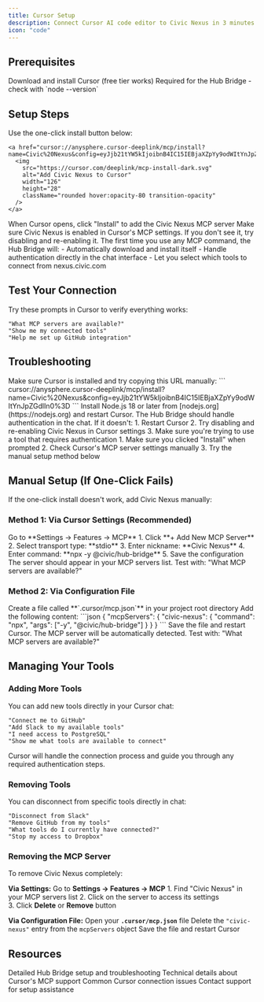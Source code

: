 ```yaml
---
title: Cursor Setup
description: Connect Cursor AI code editor to Civic Nexus in 3 minutes
icon: "code"
---
```


## Prerequisites

<CardGroup cols={2}>
  <Card title="Cursor Editor" icon="cursor-click" href="https://cursor.com">
    Download and install Cursor (free tier works)
  </Card>
  <Card title="Node.js 18+" icon="code" href="https://nodejs.org">
    Required for the Hub Bridge - check with `node --version`
  </Card>
</CardGroup>

## Setup Steps

<Steps>
  <Step title="Click 'Add to Cursor'">
    Use the one-click install button below:
    
    <a href="cursor://anysphere.cursor-deeplink/mcp/install?name=Civic%20Nexus&config=eyJjb21tYW5kIjoibnB4IC15IEBjaXZpYy9odWItYnJpZGdlIn0%3D">
      <img
        src="https://cursor.com/deeplink/mcp-install-dark.svg"
        alt="Add Civic Nexus to Cursor"
        width="126"
        height="28"
        className="rounded hover:opacity-80 transition-opacity"
      />
    </a>
  </Step>
  
  <Step title="Install in Cursor">
    When Cursor opens, click "Install" to add the Civic Nexus MCP server
  </Step>
  
  <Step title="Enable the Connection">
    Make sure Civic Nexus is enabled in Cursor's MCP settings. If you don't see it, try disabling and re-enabling it.
  </Step>
  
  <Step title="First-Time Authentication">
    The first time you use any MCP command, the Hub Bridge will:
    - Automatically download and install itself
    - Handle authentication directly in the chat interface  
    - Let you select which tools to connect from nexus.civic.com
  </Step>
</Steps>

## Test Your Connection

Try these prompts in Cursor to verify everything works:

```
"What MCP servers are available?"
"Show me my connected tools"
"Help me set up GitHub integration"
```

## Troubleshooting

<Accordion title="Cursor doesn't open when I click the install button">
Make sure Cursor is installed and try copying this URL manually:
```
cursor://anysphere.cursor-deeplink/mcp/install?name=Civic%20Nexus&config=eyJjb21tYW5kIjoibnB4IC15IEBjaXZpYy9odWItYnJpZGdlIn0%3D
```
</Accordion>

<Accordion title="'Node.js not found' error">
Install Node.js 18 or later from [nodejs.org](https://nodejs.org) and restart Cursor.
</Accordion>

<Accordion title="Authentication window doesn't open">
The Hub Bridge should handle authentication in the chat. If it doesn't:
1. Restart Cursor
2. Try disabling and re-enabling Civic Nexus in Cursor settings
3. Make sure you're trying to use a tool that requires authentication
</Accordion>

<Accordion title="Civic Nexus not showing in Cursor settings">
1. Make sure you clicked "Install" when prompted
2. Check Cursor's MCP server settings manually
3. Try the manual setup method below
</Accordion>

## Manual Setup (If One-Click Fails)

If the one-click install doesn't work, add Civic Nexus manually:

### Method 1: Via Cursor Settings (Recommended)

<Steps>
  <Step title="Open Cursor Settings">
    Go to **Settings → Features → MCP**
  </Step>
  
  <Step title="Add New MCP Server">
    1. Click **+ Add New MCP Server**
    2. Select transport type: **stdio**  
    3. Enter nickname: **Civic Nexus**
    4. Enter command: **npx -y @civic/hub-bridge**
    5. Save the configuration
  </Step>
  
  <Step title="Enable and Test">
    The server should appear in your MCP servers list. Test with: "What MCP servers are available?"
  </Step>
</Steps>

### Method 2: Via Configuration File

<Steps>
  <Step title="Create MCP Configuration File">
    Create a file called **`.cursor/mcp.json`** in your project root directory
  </Step>
  
  <Step title="Add Configuration">
    Add the following content:
    ```json
    {
      "mcpServers": {
        "civic-nexus": {
          "command": "npx",
          "args": ["-y", "@civic/hub-bridge"]
        }
      }
    }
    ```
  </Step>
  
  <Step title="Restart Cursor">
    Save the file and restart Cursor. The MCP server will be automatically detected.
  </Step>
  
  <Step title="Test Connection">
    Test with: "What MCP servers are available?"
  </Step>
</Steps>

## Managing Your Tools

### Adding More Tools

You can add new tools directly in your Cursor chat:

```
"Connect me to GitHub"
"Add Slack to my available tools"  
"I need access to PostgreSQL"
"Show me what tools are available to connect"
```

Cursor will handle the connection process and guide you through any required authentication steps.

### Removing Tools

You can disconnect from specific tools directly in chat:

```
"Disconnect from Slack"  
"Remove GitHub from my tools"
"What tools do I currently have connected?"
"Stop my access to Dropbox"
```

### Removing the MCP Server

To remove Civic Nexus completely:

**Via Settings:**
<Steps>
  <Step title="Open MCP Settings">
    Go to **Settings → Features → MCP**
  </Step>
  <Step title="Delete Server">
    1. Find "Civic Nexus" in your MCP servers list
    2. Click on the server to access its settings  
    3. Click **Delete** or **Remove** button
  </Step>
</Steps>

**Via Configuration File:**
<Steps>
  <Step title="Edit Configuration">
    Open your **`.cursor/mcp.json`** file
  </Step>
  <Step title="Remove Entry">
    Delete the `"civic-nexus"` entry from the `mcpServers` object
  </Step>
  <Step title="Save and Restart">
    Save the file and restart Cursor
  </Step>
</Steps>

## Resources

<CardGroup cols={2}>
  <Card title="Hub Bridge Guide" icon="bridge" href="/nexus/quickstart/hub-bridge">
    Detailed Hub Bridge setup and troubleshooting
  </Card>
  <Card title="Client Compatibility" icon="table" href="/nexus/reference/client-compatibility">
    Technical details about Cursor's MCP support
  </Card>
  <Card title="Troubleshooting" icon="wrench" href="/nexus/troubleshooting">
    Common Cursor connection issues
  </Card>
  <Card title="Get Help" icon="message-circle" href="https://civickey.typeform.com/to/qJ5mieBw">
    Contact support for setup assistance
  </Card>
</CardGroup>
